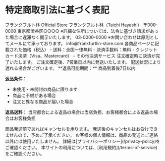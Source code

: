 
# 特定商取引法に基づく表記

<PolicySection title="販売業者">
フランクフルト林 Official Store
</PolicySection>

<PolicySection title="運営責任者">
フランクフルト林（Taichi Hayashi）
</PolicySection>

<PolicySection title="所在地">
〒000-0000  
東京都渋谷区○○○○  
※詳細な住所については、法令に基づき請求があった場合に遅滞なく開示いたします。
</PolicySection>

<PolicySection title="電話番号">
03-0000-0000  
※お問い合わせは原則としてメールにて承っております。
</PolicySection>

<PolicySection title="メールアドレス">
info@frankfurtlin-store.com
</PolicySection>

<PolicySection title="販売価格">
各商品ページに記載された価格（税込）
</PolicySection>

<PolicySection title="商品代金以外の必要料金">
- 送料：全国一律無料
- 決済手数料：無料
</PolicySection>

<PolicySection title="支払方法">
- クレジットカード決済（Visa、Mastercard）
- その他決済サービス
</PolicySection>

<PolicySection title="支払時期">
注文確定時に決済が完了いたします。
</PolicySection>

<PolicySection title="商品の引渡時期">
ご注文確定後、7営業日以内に発送いたします。  
配送状況により遅れる場合がございます。
</PolicySection>

<PolicySection title="返品・交換について">
**返品可能期間：** 商品到着後7日以内

**返品条件：**
- 未使用・未開封の商品に限ります
- 商品に不備がある場合
- 注文と異なる商品が届いた場合

**返品送料：** 当店都合による返品の場合は当店負担、お客様都合による返品の場合はお客様負担
</PolicySection>

<PolicySection title="キャンセルについて">
商品発送前であればキャンセルを承ります。  
発送後のキャンセルはお受けできませんので、予めご了承ください。
</PolicySection>

<PolicySection title="個人情報の取り扱い">
お客様の個人情報は、商品の発送とご連絡以外には使用いたしません。  
詳細は[プライバシーポリシー](/privacy-policy)をご確認ください。
</PolicySection>

<PolicySection title="その他">
本サイトの利用については、[利用規約](/terms-of-service)をご確認ください。
</PolicySection>
